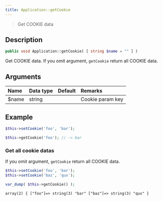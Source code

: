```yaml
---
title: Application::getCookie
---
```


> Get COOKIE data

## Description

```php
public void Application::getCookie( [ string $name = "" ] )
```

Get COOKIE data. If you omit argument, `getCookie` return all COOKIE data.


## Arguments

| Name    | Data type | Default | Remarks          |
| :------ | :-------- | :------ | :--------------- |
| $name   | string    |         | Cookie param key |


## Example

```php title="Controller - First.php"
$this->setCookie('foo', 'bar');
```

```php title="Controller - Second.php"
$this->getCookie('foo'); // -> bar
```

### Get all cookie datas

If you omit argument, `getCookie` return all COOKIE data.

```php title="Controller - First.php"
$this->setCookie('foo', 'bar');
$this->setCookie('baz', 'qux');
```

```php title="Controller - Second.php"
var_dump( $this->getCookie() );
```

```html title="Output"
array(2) { ["foo"]=> string(3) "bar" ["baz"]=> string(3) "qux" }
```